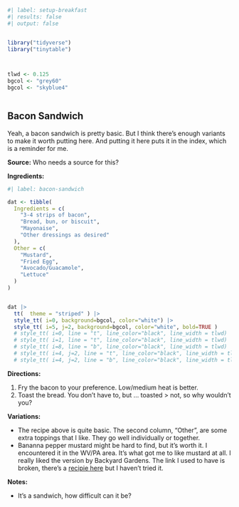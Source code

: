 

```r
#| label: setup-breakfast
#| results: false
#| output: false


library("tidyverse")
library("tinytable")



tlwd <- 0.125
bgcol <- "grey60"
bgcol <- "skyblue4"



```



## Bacon Sandwich


Yeah, a bacon sandwich is pretty basic. But I think there’s enough variants to make it worth putting here. And putting it here puts it in the index, which is a reminder for me.

**Source:** Who needs a source for this?


**Ingredients:**


```r
#| label: bacon-sandwich

dat <- tibble(
  Ingredients = c(
    "3-4 strips of bacon",
    "Bread, bun, or biscuit",
    "Mayonaise",
    "Other dressings as desired"
  ),
  Other = c(
    "Mustard",
    "Fried Egg",
    "Avocado/Guacamole",
    "Lettuce"
  )
)


dat |> 
  tt(  theme = "striped" ) |> 
  style_tt( i=0, background=bgcol, color="white") |> 
  style_tt( i=5, j=2, background=bgcol, color="white", bold=TRUE )
  # style_tt( i=0, line = "t", line_color="black", line_width = tlwd) |> 
  # style_tt( i=1, line = "t", line_color="black", line_width = tlwd) |> 
  # style_tt( i=8, line = "b", line_color="black", line_width = tlwd) |> 
  # style_tt( i=4, j=2, line = "t", line_color="black", line_width = tlwd )  |> 
  # style_tt( i=4, j=2, line = "b", line_color="black", line_width = tlwd )  |> 


```



**Directions:**

1. Fry the bacon to your preference. Low/medium heat is better.
2. Toast the bread. You don’t have to, but ... toasted > not, so why wouldn’t you?




**Variations:**

- The recipe above is quite basic. The second column, “Other”, are some extra toppings that I like. They go well individually or together.
- Bananna pepper mustard might be hard to find, but it’s worth it. I encountered it in the WV/PA area. It's what got me to like mustard at all. I really liked the version by Backyard Gardens. The link I used to have is broken, there's a [recipie here](https://www.eatthismuch.com/calories/mustard-sweet-banana-pepper-sweet-and-mild-2382828) but I haven't tried it.



**Notes:**

- It’s a sandwich, how difficult can it be?



